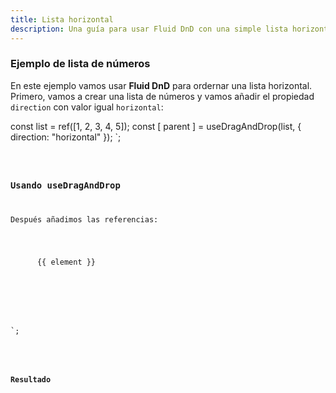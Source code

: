 ```yaml
---
title: Lista horizontal
description: Una guía para usar Fluid DnD con una simple lista horizontal.
---
```



### Ejemplo de lista de números

En este ejemplo vamos usar **Fluid DnD** para ordernar una lista horizontal.
Primero, vamos a crear una lista de números y vamos añadir el propiedad `direction` con valor igual `horizontal`:

  const list = ref([1, 2, 3, 4, 5]);
  const [ parent ] = useDragAndDrop(list, { direction: "horizontal" });
</script>`;

<Code code={listOfNumbers} lang="vue" />

### Usando useDragAndDrop

Después añadimos las referencias:


  <div ref="parent" class="number-list">
    <div class="number" v-for="(element, index) in list" :index="index">
      {{ element }}
    </div>
  </div>
</template>

<style>
/* ... */
.number-list {
  display: flex;
  flex-direction: row;
}
</style>

`;

<Code code={listOfNumberInsideDnD} lang="vue" mark={highlightsDnD} />

### Resultado

<div class="p-8 bg-[var(--sl-color-gray-6)]">
  <SingleHorizontalList client:load />
</div>
